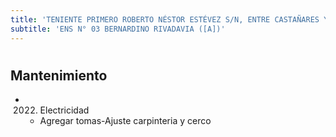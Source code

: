 ```yaml
---
title: 'TENIENTE PRIMERO ROBERTO NÉSTOR ESTÉVEZ S/N, ENTRE CASTAÑARES Y SARAZA'
subtitle: 'ENS N° 03 BERNARDINO RIVADAVIA ([A])'
---
```


#


## Mantenimiento

*  (2022) Electricidad 
    + Agregar tomas-Ajuste carpinteria y cerco



